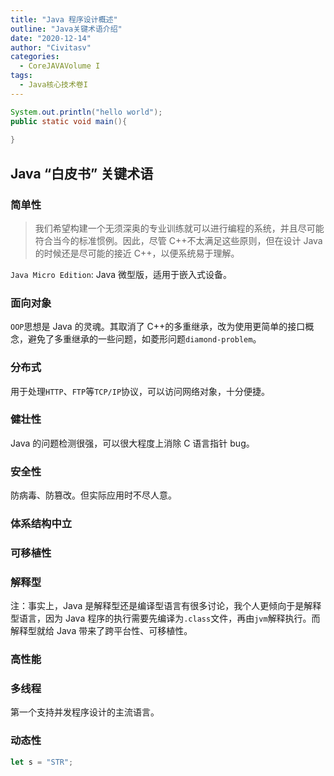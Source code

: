 ```yaml
---
title: "Java 程序设计概述"
outline: "Java关键术语介绍"
date: "2020-12-14"
author: "Civitasv"
categories:
  - CoreJAVAVolume I
tags:
  - Java核心技术卷I
---
```


```java
System.out.println("hello world");
public static void main(){
  
}
```

## Java “白皮书” 关键术语

### 简单性

> 我们希望构建一个无须深奥的专业训练就可以进行编程的系统，并且尽可能符合当今的标准惯例。因此，尽管 C++不太满足这些原则，但在设计 Java 的时候还是尽可能的接近 C++，以便系统易于理解。

`Java Micro Edition`: Java 微型版，适用于嵌入式设备。

### 面向对象

`OOP`思想是 Java 的灵魂。其取消了 C++的多重继承，改为使用更简单的接口概念，避免了多重继承的一些问题，如菱形问题`diamond-problem`。

### 分布式

用于处理`HTTP`、`FTP`等`TCP/IP`协议，可以访问网络对象，十分便捷。

### 健壮性

Java 的问题检测很强，可以很大程度上消除 C 语言指针 bug。

### 安全性

防病毒、防篡改。但实际应用时不尽人意。

### 体系结构中立

### 可移植性

### 解释型

注：事实上，Java 是解释型还是编译型语言有很多讨论，我个人更倾向于是解释型语言，因为 Java 程序的执行需要先编译为`.class`文件，再由`jvm`解释执行。而解释型就给 Java 带来了跨平台性、可移植性。

### 高性能

### 多线程

第一个支持并发程序设计的主流语言。

### 动态性

```typescript
let s = "STR";
```
